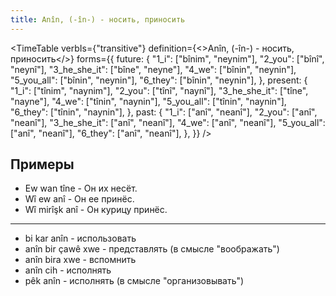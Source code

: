```yaml
---
title: Anîn, (-în-) - носить, приносить
---
```


<TimeTable
  verbIs={"transitive"}
  definition={<>Anîn, (-în-) - <Vt/> носить, приносить</>}
  forms={{
    future: {
      "1_i": ["bînim", "neynim"],
      "2_you": ["bînî", "neynî"],
      "3_he_she_it": ["bîne", "neyne"],
      "4_we": ["bînin", "neynin"],
      "5_you_all": ["bînin", "neynin"],
      "6_they": ["bînin", "neynin"],
    },
    present: {
      "1_i": ["tînim", "naynim"],
      "2_you": ["tînî", "naynî"],
      "3_he_she_it": ["tîne", "nayne"],
      "4_we": ["tînin", "naynin"],
      "5_you_all": ["tînin", "naynin"],
      "6_they": ["tînin", "naynin"],
    },
    past: {
      "1_i": ["anî", "neanî"],
      "2_you": ["anî", "neanî"],
      "3_he_she_it": ["anî", "neanî"],
      "4_we": ["anî", "neanî"],
      "5_you_all": ["anî", "neanî"],
      "6_they": ["anî", "neanî"],
    },
  }}
/>

## Примеры

* Ew wan tîne - Он их несёт.
* Wî ew anî - Он ее принёс.
* Wî mirîşk anî - Он курицу принёс.

---

* bi kar anîn - использовать
* anîn bir çawê xwe - представлять (в смысле "воображать")
* anîn bira xwe - вспомнить
* anîn cih - исполнять
* pêk anîn - исполнять (в смысле "организовывать")
